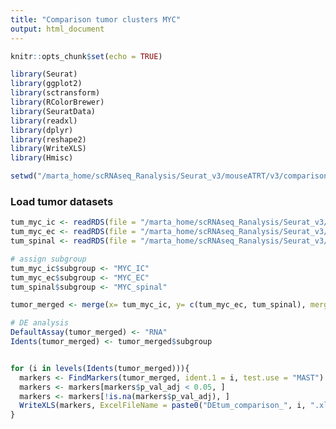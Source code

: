 ```yaml
---
title: "Comparison tumor clusters MYC"
output: html_document
---
```


```r
knitr::opts_chunk$set(echo = TRUE)
```

```r
library(Seurat)
library(ggplot2)
library(sctransform)
library(RColorBrewer)
library(SeuratData)
library(readxl)
library(dplyr)
library(reshape2)
library(WriteXLS)
library(Hmisc)

setwd("/marta_home/scRNAseq_Ranalysis/Seurat_v3/mouseATRT/v3/comparison_MYC")


```


### Load tumor datasets

```r
tum_myc_ic <- readRDS(file = "/marta_home/scRNAseq_Ranalysis/Seurat_v3/mouseATRT/v3/ATRT_IC_MYC/myc_ic_tumor_cells.rds")
tum_myc_ec <- readRDS(file = "/marta_home/scRNAseq_Ranalysis/Seurat_v3/mouseATRT/v3/MRT_EC_MYC/myc_ec_tumor_cells.rds")
tum_spinal <- readRDS(file = "/marta_home/scRNAseq_Ranalysis/Seurat_v3/mouseATRT/v3/ATRT_spinal_MYC/myc_spinal_tumor_cells.rds")

# assign subgroup
tum_myc_ic$subgroup <- "MYC_IC"
tum_myc_ec$subgroup <- "MYC_EC"
tum_spinal$subgroup <- "MYC_spinal"

tumor_merged <- merge(x= tum_myc_ic, y= c(tum_myc_ec, tum_spinal), merge.data = T)

# DE analysis
DefaultAssay(tumor_merged) <- "RNA"
Idents(tumor_merged) <- tumor_merged$subgroup


for (i in levels(Idents(tumor_merged))){
  markers <- FindMarkers(tumor_merged, ident.1 = i, test.use = "MAST")
  markers <- markers[markers$p_val_adj < 0.05, ]
  markers <- markers[!is.na(markers$p_val_adj), ]
  WriteXLS(markers, ExcelFileName = paste0("DEtum_comparison_", i, ".xlsx"), row.names = T)
}


```